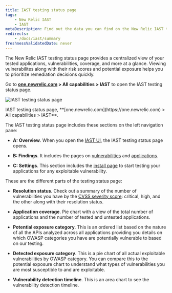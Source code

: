 ```yaml
---
title: IAST testing status page
tags:
    - New Relic IAST
    - IAST
metaDescription: Find out the data you can find on the New Relic IAST testing status page.
redirects:
    - /docs/iast/summary
freshnessValidatedDate: never
---
```




The New Relic IAST testing status page provides a centralized view of your tested applications, vulnerabilities, coverage, and more at a glance. Viewing vulnerabilites along with their risk scores and potential exposure helps you to prioritize remediation decisions quickly.

Go to **[one.newrelic.com](https://one.newrelic.com) > All capabilities > IAST** to open the IAST testing status page.

<img
    title="IAST testing status page"
    alt="IAST testing status page"
    src={iastSummary}
/>

<figcaption>
    IAST testing status page, **[one.newrelic.com](https://one.newrelic.com) > All capabilities > IAST**.
</figcaption> 

The IAST testing status page includes these sections on the left navigation pane:

- **A: Overview**. When you open the [IAST UI](https://one.newrelic.com/iast/summary), the IAST testing status page opens.

- **B: Findings**. It includes the pages on [vulnerabilities](/docs/iast/exploitable-vulns/) and [applications](/docs/iast/applications/).

- **C: Settings**. This section includes the [install page](/docs/iast/install/) to start testing your applications for any exploitable vulnerability.


These are the different parts of the testing status page:

- **Resolution status**. Check out a summary of the number of vulnerabilities you have by the [CVSS severity score](/docs/iast/introduction/#vuln-severity): critical, high, and the other along with their resolution status.

- **Application coverage**. Pie chart with a view of the total number of applications and the number of tested and untested applications.

- **Potential exposure category**. This is an ordered list based on the nature of all the APIs analyzed across all applications providing you details on which OWASP categories you have are potentially vulnerable to based on our testing.

- **Detected exposure category**. This is a pie chart of all actual exploitable vulnerabilities by OWASP category. You can compare this to the potential exposure chart to understand what types of vulnerabilities you are most susceptible to and are exploitable.

- **Vulnerability detection timeline**. This is an area chart to see the vulnerability detection timeline.



